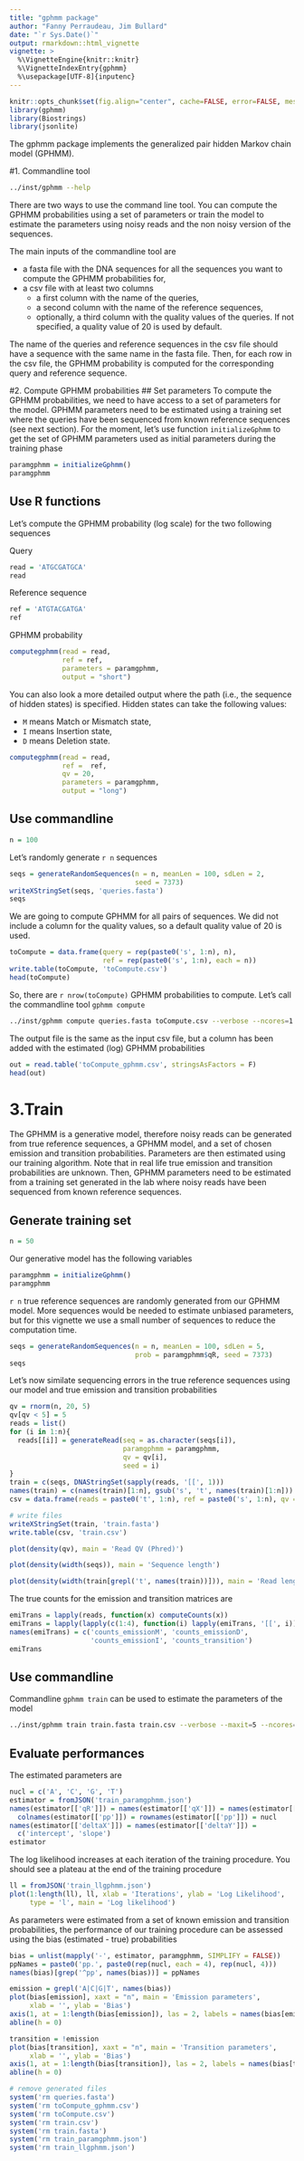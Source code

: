```yaml
---
title: "gphmm package"
author: "Fanny Perraudeau, Jim Bullard"
date: "`r Sys.Date()`"
output: rmarkdown::html_vignette
vignette: >
  %\VignetteEngine{knitr::knitr}
  %\VignetteIndexEntry{gphmm}
  %\usepackage[UTF-8]{inputenc}
---
```


```r
knitr::opts_chunk$set(fig.align="center", cache=FALSE, error=FALSE, message=FALSE, warning=FALSE)
library(gphmm)
library(Biostrings)
library(jsonlite)
```

The gphmm package implements the generalized pair hidden Markov chain model (GPHMM).

#1. Commandline tool

```bash
../inst/gphmm --help
```

There are two ways to use the command line tool. You can compute the GPHMM probabilities using a set of parameters or train the model to estimate the parameters using noisy reads and the non noisy version of the sequences.


The main inputs of the commandline tool are  

* a fasta file with the DNA sequences for all the sequences you want to compute the GPHMM probabilities for,  
* a csv file with at least two columns
    - a first column with the name of the queries,  
    - a second column with the name of the reference sequences,
    - optionally, a third column with the quality values of the queries. If not specified, a quality value of 20 is used by default.  
  
The name of the queries and reference sequences in the csv file should have a sequence with the same name in the fasta file. Then, for each row in the csv file, the GPHMM probability is computed for the corresponding query and reference sequence.

#2. Compute GPHMM probabilities
## Set parameters
To compute the GPHMM probabilities, we need to have access to a set of parameters for the model. GPHMM parameters need to be estimated using a training set where the queries have been sequenced from known reference sequences (see next section). For the moment, let's use function `initializeGphmm` to get the set of GPHMM parameters used as initial parameters during the training phase
```r
paramgphmm = initializeGphmm()
paramgphmm
```

## Use R functions
Let's compute the GPHMM probability (log scale) for the two following sequences   

Query  
```r
read = 'ATGCGATGCA'
read
```

Reference sequence
```r
ref = 'ATGTACGATGA'
ref
```

GPHMM probability
```r
computegphmm(read = read,
             ref = ref,
             parameters = paramgphmm,
             output = "short")
```

You can also look a more detailed output where the path (i.e., the sequence of hidden states) is specified. Hidden states can take the following values:  

- `M` means Match or Mismatch state,
- `I` means Insertion state,
- `D` means Deletion state.

```r
computegphmm(read = read,
             ref =  ref,
             qv = 20,
             parameters = paramgphmm,
             output = "long")
```


## Use commandline
```r
n = 100
```

Let's randomly generate `r n` sequences
```r
seqs = generateRandomSequences(n = n, meanLen = 100, sdLen = 2,
                               seed = 7373)
writeXStringSet(seqs, 'queries.fasta')
seqs
```

We are going to compute GPHMM for all pairs of sequences. We did not include a column for the quality values, so a default quality value of 20 is used.
```r
toCompute = data.frame(query = rep(paste0('s', 1:n), n),
                       ref = rep(paste0('s', 1:n), each = n))
write.table(toCompute, 'toCompute.csv')
head(toCompute)
```

So, there are `r nrow(toCompute)` GPHMM probabilities to compute. Let's call the commandline tool `gphmm compute`
```bash
../inst/gphmm compute queries.fasta toCompute.csv --verbose --ncores=1
```

The output file is the same as the input csv file, but a column has been added with the estimated (log) GPHMM probabilities 
```r
out = read.table('toCompute_gphmm.csv', stringsAsFactors = F)
head(out)
```


# 3.Train

The GPHMM is a generative model, therefore noisy reads can be generated from true reference sequences, a GPHMM model, and a set of chosen emission and transition probabilities. Parameters are then estimated using our training algorithm. Note that in real life true emission and transition probabilities are unknown. Then, GPHMM parameters need to be estimated from a training set generated in the lab where noisy reads have been sequenced from known reference sequences.

## Generate training set
```r
n = 50
```

Our generative model has the following variables
```r
paramgphmm = initializeGphmm()
paramgphmm
```

`r n` true reference sequences are randomly generated from our GPHMM model. More sequences would be needed to estimate unbiased parameters, but for this vignette we use a small number of sequences to reduce the computation time.
```r
seqs = generateRandomSequences(n = n, meanLen = 100, sdLen = 5,
                               prob = paramgphmm$qR, seed = 7373)
seqs
```

Let's now similate sequencing errors in the true reference sequences using our model and true emission and transition probabilities
```r
qv = rnorm(n, 20, 5)
qv[qv < 5] = 5
reads = list()
for (i in 1:n){
  reads[[i]] = generateRead(seq = as.character(seqs[i]), 
                            paramgphmm = paramgphmm,
                            qv = qv[i],
                            seed = i)
}
train = c(seqs, DNAStringSet(sapply(reads, '[[', 1)))
names(train) = c(names(train)[1:n], gsub('s', 't', names(train)[1:n]))
csv = data.frame(reads = paste0('t', 1:n), ref = paste0('s', 1:n), qv = qv)

# write files
writeXStringSet(train, 'train.fasta')
write.table(csv, 'train.csv')
```


```r
plot(density(qv), main = 'Read QV (Phred)')
```

```r
plot(density(width(seqs)), main = 'Sequence length')
```

```r
plot(density(width(train[grepl('t', names(train))])), main = 'Read length')
```

The true counts for the emission and transition matrices are
```r
emiTrans = lapply(reads, function(x) computeCounts(x)) 
emiTrans = lapply(lapply(c(1:4), function(i) lapply(emiTrans, '[[', i)), function(x) Reduce('+', x))
names(emiTrans) = c('counts_emissionM', 'counts_emissionD',
                    'counts_emissionI', 'counts_transition')
emiTrans
```

## Use commandline

Commandline `gphmm train` can be used to estimate the parameters of the model

```bash
../inst/gphmm train train.fasta train.csv --verbose --maxit=5 --ncores=1
```

## Evaluate performances

The estimated parameters are
```r
nucl = c('A', 'C', 'G', 'T')
estimator = fromJSON('train_paramgphmm.json')
names(estimator[['qR']]) = names(estimator[['qX']]) = names(estimator[['qY']]) = 
  colnames(estimator[['pp']]) = rownames(estimator[['pp']]) = nucl
names(estimator[['deltaX']]) = names(estimator[['deltaY']]) = 
  c('intercept', 'slope')
estimator
```

The log likelihood increases at each iteration of the training procedure. You should see a plateau at the end of the training procedure
```r
ll = fromJSON('train_llgphmm.json')
plot(1:length(ll), ll, xlab = 'Iterations', ylab = 'Log Likelihood',
     type = 'l', main = 'Log likelihood')
```

As parameters were estimated from a set of known emission and transition probabilities, the performance of our training procedure can be assessed using the bias (estimated - true) probabilities
```r
bias = unlist(mapply('-', estimator, paramgphmm, SIMPLIFY = FALSE))
ppNames = paste0('pp.', paste0(rep(nucl, each = 4), rep(nucl, 4)))
names(bias)[grep('^pp', names(bias))] = ppNames
```

```r
emission = grepl('A|C|G|T', names(bias))
plot(bias[emission], xaxt = "n", main = 'Emission parameters',
     xlab = '', ylab = 'Bias')
axis(1, at = 1:length(bias[emission]), las = 2, labels = names(bias[emission]))
abline(h = 0)
```

```r
transition = !emission
plot(bias[transition], xaxt = "n", main = 'Transition parameters',
     xlab = '', ylab = 'Bias')
axis(1, at = 1:length(bias[transition]), las = 2, labels = names(bias[transition]))
abline(h = 0)
```


```r
# remove generated files
system('rm queries.fasta')
system('rm toCompute_gphmm.csv')
system('rm toCompute.csv')
system('rm train.csv')
system('rm train.fasta')
system('rm train_paramgphmm.json')
system('rm train_llgphmm.json')
```
